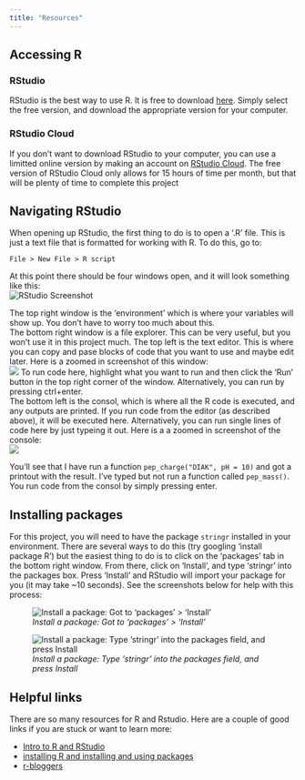 ```yaml
---
title: "Resources"
---
```


## Accessing R

### RStudio
RStudio is the best way to use R. It is free to download [here](https://www.rstudio.com/products/rstudio/download/). Simply select the free version, and download the appropriate version for your computer.  

### RStudio Cloud
If you don't want to download RStudio to your computer, you can use a limitted online version by making an account on [RStudio Cloud](https://rstudio.cloud/). The free version of RStudio Cloud only allows for 15 hours of time per month, but that will be plenty of time to complete this project  

## Navigating RStudio
When opening up RStudio, the first thing to do is to open a '.R' file. This is just a text file that is formatted for working with R. To do this, go to:  
```
File > New File > R script
```
At this point there should be four windows open, and it will look something like this:  
![RStudio Screenshot](RStudio Screenshot.png)  

The top right window is the 'environment' which is where your variables will show up. You don't have to worry too much about this.  
The bottom right window is a file explorer. This can be very useful, but you won't use it in this project much.
The top left is the text editor. This is where you can copy and pase blocks of code that you want to use and maybe edit later. Here is a zoomed in screenshot of this window:  
![](File editor screenshot.png)
To run code here, highlight what you want to run and then click the 'Run' button in the top right corner of the window. Alternatively, you can run by pressing ctrl+enter.  
The bottom left is the consol, which is where all the R code is executed, and any outputs are printed. If you run code from the editor (as described above), it will be executed here. Alternatively, you can run single lines of code here by just typeing it out. Here is a a zoomed in screenshot of the console:  
![](Console screenshot.png)  

You'll see that I have run a function `pep_charge("DIAK", pH = 10)` and got a printout with the result. I've typed but not run a function called `pep_mass()`. You run code from the consol by simply pressing enter.  

## Installing packages
For this project, you will need to have the package `stringr` installed in your environment. There are several ways to do this (try googling 'install package R') but the easiest thing to do is to click on the 'packages' tab in the bottom right window. From there, click on 'Install', and type 'stringr' into the packages box. Press 'Install' and RStudio will import your package for you (it may take ~10 seconds). See the screenshots below for help with this process:  

![*Install a package: Got to 'packages' > 'Install'*](package install.png) 

![*Install a package: Type 'stringr' into the packages field, and press Install*](stringr install.png) 


## Helpful links
There are so many resources for R and Rstudio. Here are a couple of good links if you are stuck or want to learn more:  

* [Intro to R and RStudio](http://www.sthda.com/english/wiki/r-basics-quick-and-easy)
* [installing R and installing and using packages](https://youtu.be/jWEI-KKrT0Y)
* [r-bloggers](https://www.r-bloggers.com/)



